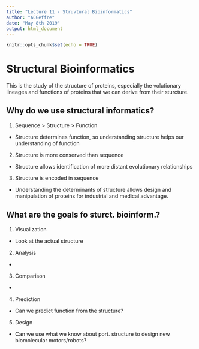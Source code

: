 ```yaml
---
title: "Lecture 11 - Struvtural Bioinformatics"
author: "ACGeffre"
date: "May 8th 2019"
output: html_document
---
```


```r
knitr::opts_chunk$set(echo = TRUE)
```
# Structural Bioinformatics
This is the study of the structure of proteins, especially the volutionary lineages and functions of proteins that we can derive from their sturcture. 

## Why do we use structural informatics?
1. Sequence > Structure > Function
  + Structure determines function, so understanding structure helps our understanding of   function

2. Structure is more conserved than sequence
  + Structure allows identification of more distant evolutionary
relationships

3. Structure is encoded in sequence
 + Understanding the determinants of structure allows design and
manipulation of proteins for industrial and medical advantage.

## What are the goals fo sturct. bioinform.?
1. Visualization
  + Look at the actual structure
2. Analysis
  + 
3. Comparison
  + 
4. Prediction 
  + Can we predict function from the structure?
5. Design
  + Can we use what we know about port. structure to design new biomolecular motors/robots?



